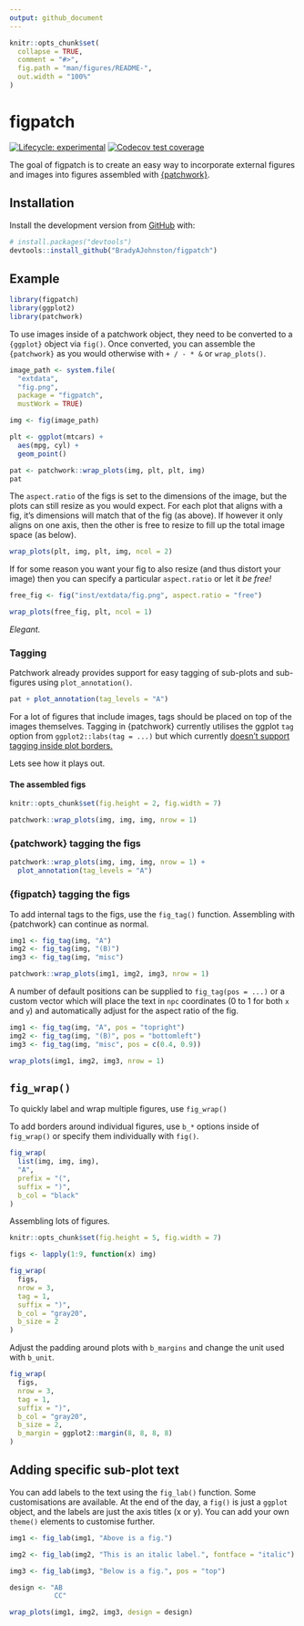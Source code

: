 ```yaml
---
output: github_document
---
```


<!-- README.md is generated from README.Rmd. Please edit that file -->

```r
knitr::opts_chunk$set(
  collapse = TRUE,
  comment = "#>",
  fig.path = "man/figures/README-",
  out.width = "100%"
)
```

# figpatch

<!-- badges: start -->
[![Lifecycle: experimental](https://img.shields.io/badge/lifecycle-experimental-orange.svg)](https://lifecycle.r-lib.org/articles/stages.html#experimental)
[![Codecov test coverage](https://codecov.io/gh/BradyAJohnston/figpatch/branch/master/graph/badge.svg)](https://codecov.io/gh/BradyAJohnston/figpatch?branch=master)
<!-- badges: end -->

The goal of figpatch is to create an easy way to incorporate external figures
and images into figures assembled with
[{patchwork}](https://patchwork.data-imaginist.com/).

## Installation

<!-- You can install the released version of figpatch from [CRAN](https://CRAN.R-project.org) with: -->

<!-- ``` r -->
<!-- install.packages("figpatch") -->
<!-- ``` -->

Install the development version from [GitHub](https://github.com/) with:

``` r
# install.packages("devtools")
devtools::install_github("BradyAJohnston/figpatch")
```
## Example

```r
library(figpatch)
library(ggplot2)
library(patchwork)
```

To use images inside of a patchwork object, they need to be converted to a
`{ggplot}` object via `fig()`. Once converted, you can assemble the
`{patchwork}` as you would otherwise with `+ / - * &` or `wrap_plots()`.

```r

image_path <- system.file(
  "extdata", 
  "fig.png", 
  package = "figpatch", 
  mustWork = TRUE)

img <- fig(image_path)

plt <- ggplot(mtcars) + 
  aes(mpg, cyl) + 
  geom_point()

pat <- patchwork::wrap_plots(img, plt, plt, img)
pat
```

The `aspect.ratio` of the figs is set to the dimensions of the image, but the
plots can still resize as you would expect. For each plot that aligns with a
fig, it's dimensions will match that of the fig (as above). If however it only
aligns on one axis, then the other is free to resize to fill up the total image
space (as below).

```r
wrap_plots(plt, img, plt, img, ncol = 2)
```

If for some reason you want your fig to also resize (and thus distort your
image) then you can specify a particular `aspect.ratio` or let it _be free!_

```r
free_fig <- fig("inst/extdata/fig.png", aspect.ratio = "free")

wrap_plots(free_fig, plt, ncol = 1)
```

_Elegant._

### Tagging
Patchwork already provides support for easy tagging of sub-plots and sub-figures
using `plot_annotation()`.
```r
pat + plot_annotation(tag_levels = "A")
```

For a lot of figures that include images, tags should be placed on top of the images themselves.
Tagging in {patchwork} currently utilises the ggplot `tag` option 
from `ggplot2::labs(tag = ...)` but which currently [doesn't support tagging inside plot borders.](https://github.com/tidyverse/ggplot2/issues/4297)

Lets see how it plays out.

#### The assembled figs
```r
knitr::opts_chunk$set(fig.height = 2, fig.width = 7)
```


```r
patchwork::wrap_plots(img, img, img, nrow = 1)
```

### {patchwork} tagging the figs
```r
patchwork::wrap_plots(img, img, img, nrow = 1) + 
  plot_annotation(tag_levels = "A")
```


### {figpatch} tagging the figs
To add internal tags to the figs, use the `fig_tag()` function. Assembling with
{patchwork} can continue as normal.

```r
img1 <- fig_tag(img, "A")
img2 <- fig_tag(img, "(B)")
img3 <- fig_tag(img, "misc")

patchwork::wrap_plots(img1, img2, img3, nrow = 1)
```

A number of default positions can be supplied to `fig_tag(pos = ...)` or a custom
vector which will place the text in `npc` coordinates (0 to 1 for both `x` and `y`) and
automatically adjust for the aspect ratio of the fig.

```r
img1 <- fig_tag(img, "A", pos = "topright")
img2 <- fig_tag(img, "(B)", pos = "bottomleft")
img3 <- fig_tag(img, "misc", pos = c(0.4, 0.9))

wrap_plots(img1, img2, img3, nrow = 1)
```

## `fig_wrap()`
To quickly label and wrap multiple figures, use `fig_wrap()` 

To add borders around individual figures, use `b_*` options inside of `fig_wrap()` 
or specify them individually with `fig()`.

```r
fig_wrap(
  list(img, img, img),
  "A",
  prefix = "(",
  suffix = ")",
  b_col = "black"
)
```



Assembling lots of figures.
```r
knitr::opts_chunk$set(fig.height = 5, fig.width = 7)
```

```r
figs <- lapply(1:9, function(x) img)

fig_wrap(
  figs,
  nrow = 3,
  tag = 1,
  suffix = ")",
  b_col = "gray20",
  b_size = 2
)
```

Adjust the padding around plots with `b_margins` and change the unit used with 
`b_unit`.
```r
fig_wrap(
  figs,
  nrow = 3,
  tag = 1,
  suffix = ")",
  b_col = "gray20",
  b_size = 2, 
  b_margin = ggplot2::margin(8, 8, 8, 8)
)
```


## Adding specific sub-plot text
You can add labels to the text using the `fig_lab()` function. Some
customisations are available. At the end of the day, a `fig()` is just a
`ggplot` object, and the labels are just the axis titles (x or y). You can add
your own `theme()` elements to customise further.

```r
img1 <- fig_lab(img1, "Above is a fig.")

img2 <- fig_lab(img2, "This is an italic label.", fontface = "italic")

img3 <- fig_lab(img3, "Below is a fig.", pos = "top")

design <- "AB
           CC"

wrap_plots(img1, img2, img3, design = design)
```


